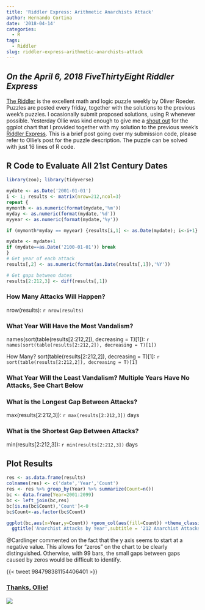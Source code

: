 ```yaml
---
title: 'Riddler Express: Arithmetic Anarchists Attack'
author: Hernando Cortina
date: '2018-04-14'
categories:
  - R
tags:
  - Riddler
slug: riddler-express-arithmetic-anarchists-attack
---
```



## *On the April 6, 2018 FiveThirtyEight Riddler Express*

[The Riddler](https://fivethirtyeight.com/tag/the-riddler/) is the excellent math and logic puzzle weekly by Oliver Roeder. Puzzles are posted every friday, together with the solutions to the previous week's puzzles.  I ocasionally submit proposed solutions, using R whenever possible.  Yesterday Ollie was kind enough to give me a [shout out](https://fivethirtyeight.com/features/can-you-find-the-perfect-poker-hand-can-you-shut-this-infernal-box/) for the ggplot chart that I provided together with my solution to the previous week's [Riddler Express](https://fivethirtyeight.com/features/when-will-the-arithmetic-anarchists-attack/). This is a brief post going over my submission code, please refer to Ollie's post for the puzzle description. The puzzle can be solved with just 16 lines of R code. 


## R Code to Evaluate All 21st Century Dates

```r
library(zoo); library(tidyverse)

mydate <- as.Date('2001-01-01')
i <- 1; results <- matrix(nrow=212,ncol=3)
repeat {
mymonth <- as.numeric(format(mydate,'%m'))
myday <- as.numeric(format(mydate,'%d'))
myyear <- as.numeric(format(mydate,'%y'))

if (mymonth*myday == myyear) {results[i,1] <- as.Date(mydate); i<-i+1}

mydate <- mydate+1
if (mydate==as.Date('2100-01-01')) break
}
# Get year of each attack
results[,2] <- as.numeric(format(as.Date(results[,1]),'%Y'))

# Get gaps between dates
results[2:212,3] <- diff(results[,1])
```


### How Many Attacks Will Happen?
nrow(results): `r nrow(results)`

### What Year Will Have the Most Vandalism?
names(sort(table(results[2:212,2]), decreasing = T)[1]): `r names(sort(table(results[2:212,2]), decreasing = T)[1])`

How Many?
sort(table(results[2:212,2]), decreasing = T)[1]: `r sort(table(results[2:212,2]), decreasing = T)[1]`

### What Year Will the Least Vandalism? Multiple Years Have No Attacks, See Chart Below

### What is the Longest Gap Between Attacks?
max(results[2:212,3]): `r max(results[2:212,3])` days

### What is the Shortest Gap Between Attacks?
min(results[2:212,3]): `r min(results[2:212,3])` days

## Plot Results
```r
res <- as.data.frame(results)
colnames(res) <- c('date','Year','Count')
res <- res %>% group_by(Year) %>% summarize(Count=n())
bc <- data.frame(Year=2001:2099)
bc <- left_join(bc,res)
bc[is.na(bc$Count),'Count']<-0
bc$Count<-as.factor(bc$Count)

ggplot(bc,aes(x=Year,y=Count)) +geom_col(aes(fill=Count)) +theme_classic() +scale_fill_brewer(palette = 'Set1') +
  ggtitle('Anarchist Attacks by Year',subtitle = '212 Anarchist Attacks in Century')
```

@Cardlinger commented on the fact that the y axis seems to start at a negative value.  This allows for "zeros" on the chart to be clearly distinguished. Otherwise, with 99 bars, the small gaps between gaps caused by zeros would be difficult to identify.

{{< tweet 984798381154406401 >}}


### [Thanks, Ollie!](https://fivethirtyeight.com/features/can-you-find-the-perfect-poker-hand-can-you-shut-this-infernal-box/)
<img src="/images/AnarchistAttacks/Ollie.png" style="display: block; margin: auto;" />


